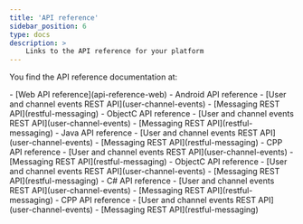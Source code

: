 ```yaml
---
title: 'API reference'
sidebar_position: 6
type: docs
description: >
    Links to the API reference for your platform
---
```



You find the API reference documentation <Vg k="MESS_SDK" /> at:

<PlatformWrapper platform="web">
-    [Web API reference](api-reference-web)
</PlatformWrapper>

<PlatformWrapper platform="android">
-    <Link to="{{Global.SIG_SDK_API_ANDROID}}/index.html">Android API reference</Link>
-    [User and channel events REST API](user-channel-events)
-    [Messaging REST API](restful-messaging)
</PlatformWrapper>

<PlatformWrapper platform="ios">
-    <Link to="{{Global.SIG_SDK_API_IOS}}/docs/headers/API-Overview.html">ObjectC API reference</Link>
-    [User and channel events REST API](user-channel-events)
-    [Messaging REST API](restful-messaging)
</PlatformWrapper>

<PlatformWrapper platform="linux-java">
-    <Link to="{{Global.SIG_SDK_API_LNX_JAVA}}/index.html">Java API reference</Link>
-    [User and channel events REST API](user-channel-events)
-    [Messaging REST API](restful-messaging)
</PlatformWrapper>

<PlatformWrapper platform="linux-cpp">
-    <Link to="{{Global.SIG_SDK_API_WIN_CPP}}/index.html">CPP API reference</Link>
-    [User and channel events REST API](user-channel-events)
-    [Messaging REST API](restful-messaging)
</PlatformWrapper>

<PlatformWrapper platform="macos">
-    <Link to="{{Global.SIG_SDK_API_IOS}}/docs/headers/API-Overview.html">ObjectC API reference</Link>
-    [User and channel events REST API](user-channel-events)
-    [Messaging REST API](restful-messaging)
</PlatformWrapper>

<PlatformWrapper platform="unity">
-    <Link to="{{Global.SIG_SDK_API_CSHARP}}/index.html">C# API reference</Link>
-    [User and channel events REST API](user-channel-events)
-    [Messaging REST API](restful-messaging)
</PlatformWrapper>

<PlatformWrapper platform="windows">
-    <Link to="{{Global.SIG_SDK_API_WIN_CPP}}/index.html">CPP API reference</Link>
-    [User and channel events REST API](user-channel-events)
-    [Messaging REST API](restful-messaging)
</PlatformWrapper>

